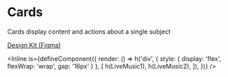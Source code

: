 

# Cards

Cards display content and actions about a single subject

[Design Kit (Figma)](https://www.figma.com/community/file/1035203688168086460)

<Inline is={defineComponent({
  render: () => h('div', { style: { display: 'flex', flexWrap: 'wrap', gap: '16px' } }, [
    h(LiveMusic1),
    h(LiveMusic2),
  ]),
})} />